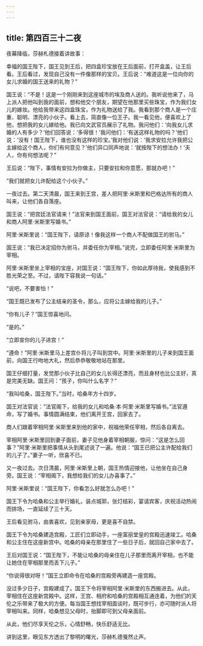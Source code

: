 ```yaml
---
---
---
```

title: 第四百三十二夜
---






夜幕降临，莎赫札德接着讲故事：





幸福的国王陛下，国王见到王后，把四盒珍宝放在王后面前，打开盒盖，让王后看。王后看过，发现自己没有一件像那样的宝贝。王后说：“难道这是一位向你的女儿求婚的国王送来的礼物？”

国王说：“不是！这是一个刚刚来到这座城市的埃及商人送的。我听说他来了，马上派人把他叫到我的面前，想和他交个朋友，期望在他那里买些珠宝，作为我们女儿的嫁妆。他给我带来这四盒珠宝，作为礼物送给了我。我看到那个商人是一个庄重、聪明、漂亮的小伙子。看上去，简直像一位王子。我一看见他，便喜欢上了他，想把我的女儿嫁给他。我已向文武官员展示了礼物。我问他们：‘向我女儿求婚的人有多少？’他们回答说：‘多得很！’我问他们：‘有送这样礼物的吗？’他们说：‘没有！国王陛下，谁也没有这样的珍宝。’我对他们说：‘我求安拉允许我把公主嫁给这个商人，你们有何意见？’他们异口同声地说：‘就按陛下的想法办！’夫人，你有何想法呢？”

王后说：“陛下，事情有安拉为你做主，只要安拉和你意愿，那就办吧！”

“我们就把女儿许配给这个小伙子。”

一夜过去。第二天清晨，国王来到王宫，差人把阿里·米斯里和巴格达所有的商人叫来，让他们各自落座。

国王说：“把宫廷法官请来！”法官来到国王面前，国王对法官说：“请给我的女儿和商人阿里·米斯里写婚书。”

阿里·米斯里说：“国王陛下，请原谅！像我这样一个商人不配做国王的驸马。”

国王说：“我已决定招你为驸马，并委任你为宰相。”说完，立即委任阿里·米斯里为宰相。

阿里·米斯里坐上宰相的宝座，对国王说：“国王陛下，你如此厚待我，使我感到不胜光荣之至。不过，请陛下容我说一句话。”

“说吧，不要害怕！”

“国王既已发布了公主结亲的圣令，那么，应将公主嫁给我的儿子。”

“你有儿子？”国王惊喜地问。

“是的。”

“立即宣你的儿子进宫！”

“遵命！”阿里·米斯里马上差宫仆将儿子叫到宫中。阿里·米斯里的儿子来到国王面前，向国王行吻地大礼，然后恭恭敬敬地站在那里。

国王仔细打量，发觉那小伙子比自己的女儿长得还漂亮，而且身材也比公主好，真是完美无缺。国王问：“孩子，你叫什么名字？”

“我叫哈桑，国王陛下。”当时，哈桑年方十四岁。

国王对法官说：“法官阁下，给我的女儿和哈桑·本·阿里·米斯里写婚书。”法官遵命，写了婚书。事情圆满结束，他们离开王宫，回家去了。

商人们跟着宰相阿里·米斯里来到他的家中，祝福他荣任宰相，然后各自离去。

宰相阿里·米斯里回到妻子面前，妻子见他身着宰相朝服，惊问：“这是怎么回事？”阿里·米斯里把事情从头到尾述说了一遍。他说：“国王已把公主许配给我们的儿子了。”妻子一听，欣喜不已。

又一夜过去。次日清晨，阿里·米斯里上朝，国王热情迎接他，让他坐在自己身旁。国王说：“宰相阁下，我想给我们的女儿办喜事了。”

阿里·米斯里说：“国王陛下，你看怎么好就怎么办吧！”

国王下令为哈桑和公主举行婚礼，装点城郭，张灯结彩，宴请宾客，庆祝活动热闹而排场，一直延续了三十天。

王后看见驸马，由衷喜欢，见到亲家母，更是喜不自禁。

国王下令为哈桑建造宫殿，工匠们立即动手，一座富丽堂皇的宫殿迅速竣工。哈桑和公主住在这座新宫中。哈桑的母亲在那里住了一些日子后，就回自己家中去了。

王后对国王说：“国王陛下，不能让哈桑的母亲住在儿子那里而离开宰相，也不能让她住在宰相那里而丢下儿子。”

“你说得很对呀！”国王立即命令在哈桑的宫殿旁再建造一座宫殿。

没过多少日子，宫殿建成了。国王下令将宰相阿里·米斯里的东西搬进去。从此，宰相住在这座新宫殿中。这样，王宫、相府和哈桑的宫殿相互通连着，为他们的天伦之乐带来了极大的方便。每当国王想找宰相面谈时，既可步行，亦可随时派人将宰相叫来。同样，哈桑想见父母时，抬脚即可到父母亲面前。

从此，他们尽享天伦之乐，心情舒畅，快乐舒适无比。





讲到这里，眼见东方透出了黎明的曙光，莎赫札德戛然止声。